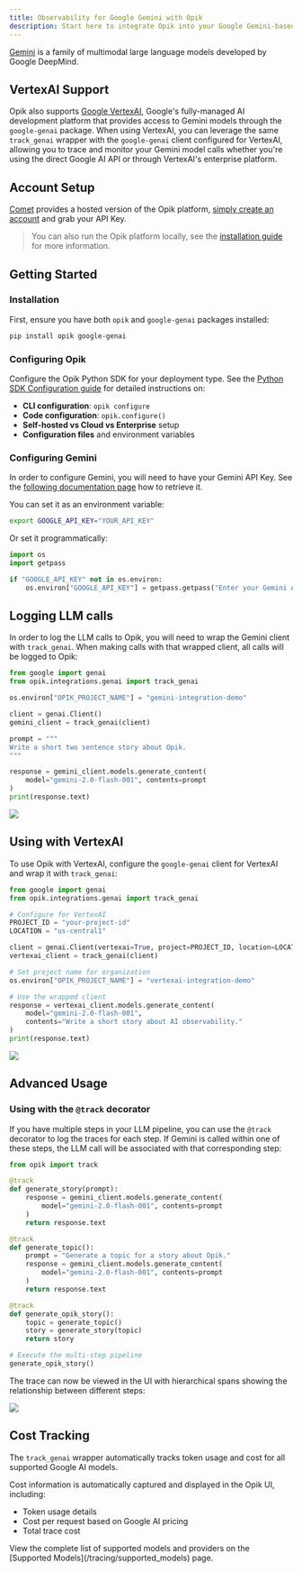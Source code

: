 ```yaml
---
title: Observability for Google Gemini with Opik
description: Start here to integrate Opik into your Google Gemini-based genai application for end-to-end LLM observability, unit testing, and optimization.
---
```


[Gemini](https://aistudio.google.com/welcome) is a family of multimodal large language models developed by Google DeepMind.

## VertexAI Support

Opik also supports [Google VertexAI](https://cloud.google.com/vertex-ai?hl=en), Google's fully-managed AI development platform that provides access to Gemini models through the `google-genai` package. When using VertexAI, you can leverage the same `track_genai` wrapper with the `google-genai` client configured for VertexAI, allowing you to trace and monitor your Gemini model calls whether you're using the direct Google AI API or through VertexAI's enterprise platform.

## Account Setup

[Comet](https://www.comet.com/site?from=llm&utm_source=opik&utm_medium=colab&utm_content=gemini&utm_campaign=opik) provides a hosted version of the Opik platform, [simply create an account](https://www.comet.com/signup?from=llm&utm_source=opik&utm_medium=colab&utm_content=gemini&utm_campaign=opik) and grab your API Key.

> You can also run the Opik platform locally, see the [installation guide](https://www.comet.com/docs/opik/self-host/overview/?from=llm&utm_source=opik&utm_medium=colab&utm_content=gemini&utm_campaign=opik) for more information.

## Getting Started

### Installation

First, ensure you have both `opik` and `google-genai` packages installed:

```bash
pip install opik google-genai
```

### Configuring Opik

Configure the Opik Python SDK for your deployment type. See the [Python SDK Configuration guide](/tracing/sdk_configuration) for detailed instructions on:

- **CLI configuration**: `opik configure`
- **Code configuration**: `opik.configure()`
- **Self-hosted vs Cloud vs Enterprise** setup
- **Configuration files** and environment variables

### Configuring Gemini

In order to configure Gemini, you will need to have your Gemini API Key. See the [following documentation page](https://ai.google.dev/gemini-api/docs/api-key) how to retrieve it.

You can set it as an environment variable:

```bash
export GOOGLE_API_KEY="YOUR_API_KEY"
```

Or set it programmatically:

```python
import os
import getpass

if "GOOGLE_API_KEY" not in os.environ:
    os.environ["GOOGLE_API_KEY"] = getpass.getpass("Enter your Gemini API key: ")
```

## Logging LLM calls

In order to log the LLM calls to Opik, you will need to wrap the Gemini client with `track_genai`. When making calls with that wrapped client, all calls will be logged to Opik:

```python
from google import genai
from opik.integrations.genai import track_genai

os.environ["OPIK_PROJECT_NAME"] = "gemini-integration-demo"

client = genai.Client()
gemini_client = track_genai(client)

prompt = """
Write a short two sentence story about Opik.
"""

response = gemini_client.models.generate_content(
    model="gemini-2.0-flash-001", contents=prompt
)
print(response.text)
```

<Frame>
  <img src="/img/cookbook/gemini_trace_cookbook.png" />
</Frame>

## Using with VertexAI

To use Opik with VertexAI, configure the `google-genai` client for VertexAI and wrap it with `track_genai`:

```python
from google import genai
from opik.integrations.genai import track_genai

# Configure for VertexAI
PROJECT_ID = "your-project-id"
LOCATION = "us-central1"

client = genai.Client(vertexai=True, project=PROJECT_ID, location=LOCATION)
vertexai_client = track_genai(client)

# Set project name for organization
os.environ["OPIK_PROJECT_NAME"] = "vertexai-integration-demo"

# Use the wrapped client
response = vertexai_client.models.generate_content(
    model="gemini-2.0-flash-001",
    contents="Write a short story about AI observability."
)
print(response.text)
```

<Frame>
  <img src="/img/cookbook/vertexai_trace_cookbook.png" />
</Frame>

## Advanced Usage

### Using with the `@track` decorator

If you have multiple steps in your LLM pipeline, you can use the `@track` decorator to log the traces for each step. If Gemini is called within one of these steps, the LLM call will be associated with that corresponding step:

```python
from opik import track

@track
def generate_story(prompt):
    response = gemini_client.models.generate_content(
        model="gemini-2.0-flash-001", contents=prompt
    )
    return response.text

@track
def generate_topic():
    prompt = "Generate a topic for a story about Opik."
    response = gemini_client.models.generate_content(
        model="gemini-2.0-flash-001", contents=prompt
    )
    return response.text

@track
def generate_opik_story():
    topic = generate_topic()
    story = generate_story(topic)
    return story

# Execute the multi-step pipeline
generate_opik_story()
```

The trace can now be viewed in the UI with hierarchical spans showing the relationship between different steps:

<Frame>
  <img src="/img/cookbook/gemini_trace_decorator_cookbook.png" />
</Frame>

## Cost Tracking

The `track_genai` wrapper automatically tracks token usage and cost for all supported Google AI models.

Cost information is automatically captured and displayed in the Opik UI, including:

- Token usage details
- Cost per request based on Google AI pricing
- Total trace cost

<Tip>
  View the complete list of supported models and providers on the [Supported Models](/tracing/supported_models) page.
</Tip>
